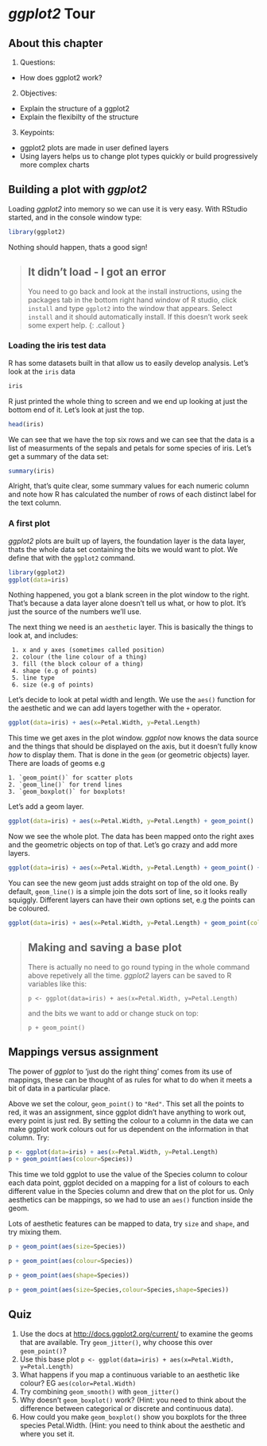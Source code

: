 # _ggplot2_ Tour

## About this chapter

1. Questions:
  - How does ggplot2 work?
2. Objectives:
  - Explain the structure of a ggplot2
  - Explain the flexibilty of the structure
3. Keypoints:
 - ggplot2 plots are made in user defined layers
 - Using layers helps us to change plot types quickly or build progressively more complex charts

## Building a plot with _ggplot2_
Loading _ggplot2_ into memory so we can use it is very easy. With RStudio started, and in the console window type:

```r
library(ggplot2)
```

Nothing should happen, thats a good sign!

> ## It didn't load - I got an error
> You need to go back and look at the install instructions, using the packages tab in the bottom right hand window of R studio, click `install` and type `ggplot2` into the window that appears. Select `install` and it should automatically install. If this doesn't work seek some expert help. 
{: .callout }

### Loading the iris test data

R has some datasets built in that allow us to easily develop analysis. Let's look at the `iris` data

```r
iris
```



R just printed the whole thing to screen and we end up looking at just the bottom end of it. Let's look at just the top.

```r
head(iris)
```

We can see that we have the top six rows and we can see that the data is a list of measurments of the sepals and petals for some species of iris. Let's get a summary of the data set:

```r
summary(iris)
```


Alright, that's quite clear, some summary values for each numeric column and note how R has calculated the number of rows of each distinct label for the text column.

### A first plot

_ggplot2_ plots are built up of layers, the foundation layer is the data layer, thats the whole data set containing the bits we would want to plot. We define that with the `ggplot2` command.

```r
library(ggplot2) 
ggplot(data=iris)
```

Nothing happened, you got a blank screen in the plot window to the right. That's because a data layer alone doesn't tell us what, or how to plot. It's just the source of the numbers we'll use.

The next thing we need is an `aesthetic` layer. This is basically the things to look at, and includes:

	 1. x and y axes (sometimes called position)
	 2. colour (the line colour of a thing)
	 3. fill (the block colour of a thing) 
	 4. shape (e.g of points)
	 5. line type
	 6. size (e.g of points)

Let's decide to look at petal width and length. We use the `aes()` function for the aesthetic and we can add layers together with the `+` operator.


```r
ggplot(data=iris) + aes(x=Petal.Width, y=Petal.Length)
```

This time we get axes in the plot window. _ggplot_ now knows the data source and the things that should be displayed on the axis, but it doesn't fully know _how_ to display them. That is done in the `geom` (or geometric objects) layer. There are loads of geoms e.g

	1. `geom_point()` for scatter plots
	2. `geom_line()` for trend lines
	3. `geom_boxplot()` for boxplots!
	
Let's add a geom layer.

```r
ggplot(data=iris) + aes(x=Petal.Width, y=Petal.Length) + geom_point()
```

Now we see the whole plot. The data has been mapped onto the right axes and the geometric objects on top of that. Let's go crazy and add more layers.

```r
ggplot(data=iris) + aes(x=Petal.Width, y=Petal.Length) + geom_point() + geom_line()
```

You can see the new geom just adds straight on top of the old one. By default, `geom_line()` is a simple join the dots sort of line, so it looks really squiggly. Different layers can have their own options set, e.g the points can be coloured.

```r
ggplot(data=iris) + aes(x=Petal.Width, y=Petal.Length) + geom_point(colour="Red") + geom_line()
```


> ## Making and saving a base plot
> There is actually no need to go round typing in the whole command above repetively all the time. _ggplot2_ layers can be saved to R variables like this:
>
> `p <- ggplot(data=iris) + aes(x=Petal.Width, y=Petal.Length)`
>
> and the bits we want to add or change stuck on top:
>
> `p + geom_point()`


## Mappings versus assignment

The power of _ggplot_ to 'just do the right thing' comes from its use of mappings, these can be thought of as rules for what to do when it meets a bit of data in a particular place. 

Above we set the colour, `geom_point()` to `"Red"`. This set all the points to red, it was an assignment, since ggplot didn't have anything to work out, every point is just red. By setting the colour to a column in the data we can make ggplot work colours out for us dependent on the information in that column. Try:

```r
p <- ggplot(data=iris) + aes(x=Petal.Width, y=Petal.Length)
p + geom_point(aes(colour=Species))
```

This time we told ggplot to use the value of the Species column to colour each data point, ggplot decided on a mapping for a list of colours to each different value in the Species column and drew that on the plot for us. Only aesthetics can be mappings, so we had to use an `aes()` function inside the geom.

Lots of aesthetic features can be mapped to data, try `size` and `shape`, and try mixing them.

```r
p + geom_point(aes(size=Species))
```
```r
p + geom_point(aes(colour=Species))
```
```r
p + geom_point(aes(shape=Species))
```
```r
p + geom_point(aes(size=Species,colour=Species,shape=Species))
```

## Quiz
1. Use the docs at [http://docs.ggplot2.org/current/](http://docs.ggplot2.org/current/) to examine the geoms that are available. Try `geom_jitter()`, why choose this over `geom_point()`? 
2. Use this base plot `p <- ggplot(data=iris) + aes(x=Petal.Width, y=Petal.Length)`
3. What happens if you map a continuous variable to an aesthetic like colour? EG `aes(color=Petal.Width)`
4. Try combining `geom_smooth()` with `geom_jitter()`
5. Why doesn't `geom_boxplot()` work? (Hint: you need to think about the difference between categorical or discrete and continuous data). 
6. How could you make `geom_boxplot()` show you boxplots for the three species Petal.Width. (Hint: you need to think about the aesthetic and where you set it. 



 